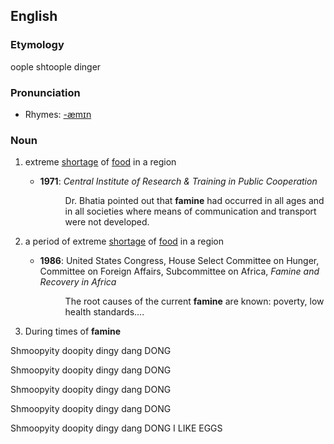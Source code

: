 ==English==
===Etymology===
oople shtoople dinger

===Pronunciation===
*Rhymes: [[Rhymes:English:-æmɪn|-æmɪn]]

===Noun===
{{en-noun|s|-}}
{{wikipedia}}

# {{uncountable}} extreme [[shortage]] of [[food]] in a region
#*'''1971''': ''Central Institute of Research & Training in Public Cooperation''
#*:Dr. Bhatia pointed out that '''famine''' had occurred in all ages and in all societies where means of communication and transport were not developed.
# {{countable}} a period of extreme [[shortage]] of [[food]] in a region
#*'''1986''': United States Congress, House Select Committee on Hunger, Committee on Foreign Affairs, Subcommittee on Africa, ''Famine and Recovery in Africa''
#*:The root causes of the current '''famine''' are known: poverty, low health standards....
#During times of '''famine'''

Shmoopyity doopity dingy dang DONG





Shmoopyity doopity dingy dang DONG




Shmoopyity doopity dingy dang DONG




Shmoopyity doopity dingy dang DONG




Shmoopyity doopity dingy dang DONG   I LIKE EGGS